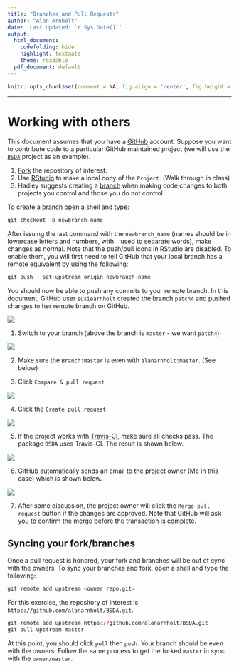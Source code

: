 ```yaml
---
title: "Branches and Pull Requests"
author: "Alan Arnholt"
date: 'Last Updated: `r Sys.Date()`'
output:
  html_document:
    codefolding: hide
    highlight: textmate
    theme: readable
  pdf_document: default
---
```



```r
knitr::opts_chunk$set(comment = NA, fig.align = 'center', fig.height = 5, fig.width = 5,  warning = FALSE, message = FALSE, tidy.opts=list(blank = TRUE, width.cutoff = 75))
```
---

# Working with others

This document assumes that you have a [GitHub](https://github.com/) account.  Suppose you want to contribute code to a particular GitHub maintained project (we will use the [`BSDA`](https://github.com/alanarnholt/BSDA) project as an example).

1.  [Fork](https://help.github.com/articles/fork-a-repo/) the repository of interest.
2.  Use [RStudio](https://www.rstudio.com/) to make a local copy of the `Project`. (Walk through in class)
3.  Hadley suggests creating a [branch](https://help.github.com/articles/about-branches/) when making code changes to both projects you control and those you do not control.  

To create a [branch](https://help.github.com/articles/about-branches/) open a shell and type:

```r
git checkout -b newbranch-name
```

After issuing the last command with the `newbranch_name` (names should be in lowercase letters and numbers, with `-` used to separate words), make changes as normal.  Note that the push/pull icons in RStudio are disabled.  To enable them, you will first need to tell GitHub that your local branch has a remote equivalent by using the following:

```r
git push --set-upstream origin newbranch-name
```

You should now be able to push any commits to your remote branch.  In this document, GitHub user `susiearnholt` created the branch `patch4` and pushed changes to her remote branch on GitHub. 

![](./PNG/susierepo.png)

1. Switch to your branch (above the branch is `master` - we want `patch4`)

![](./PNG/susiepatch4.png)

2. Make sure the `Branch:master` is even with `alanarnholt:master`. (See below) 

3. Click `Compare & pull request`

![](./PNG/susiesync.png)

4. Click the `Create pull request`

![](./PNG/susiepullrequest.png)

5. If the project works with [Travis-CI](https://travis-ci.org/), make sure all checks pass.  The package `BSDA` uses Travis-CI.  The result is shown below.

![](./PNG/CIcheck.png)

6. GitHub automatically sends an email to the project owner (Me in this case) which is shown below.

![](./PNG/githubemail.png)

7.  After some discussion, the project owner will click the `Merge pull request` button if the changes are approved.  Note that GitHub will ask you to confirm the merge before the transaction is complete.

##  Syncing your fork/branches

Once a pull request is honored, your fork and branches will be out of sync with the owners.  To sync your branches and fork, open a shell and type the following:

```r
git remote add upstream <owner repo.git>
```

For this exercise, the repository of interest is `https://github.com/alanarnholt/BSDA.git`.

```r
git remote add upstream https://github.com/alanarnholt/BSDA.git
git pull upstream master
```

At this point, you should click `pull` then `push`.  Your branch should be even with the owners.  Follow the same process to get the forked `master` in sync with the `owner/master`.

